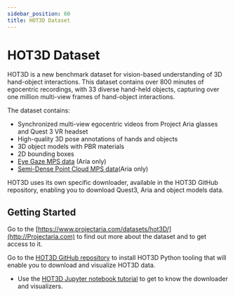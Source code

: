 ```yaml
---
sidebar_position: 60
title: HOT3D Dataset
---
```


# HOT3D Dataset

HOT3D is a new benchmark dataset for vision-based understanding of 3D hand-object interactions. This dataset contains over 800 minutes of egocentric recordings, with 33 diverse hand-held objects, capturing over one million multi-view frames of hand-object interactions.

The dataset contains:

* Synchronized multi-view egocentric videos from Project Aria glasses and Quest 3 VR headset
* High-quality 3D pose annotations of hands and objects
* 3D object models with PBR materials
* 2D bounding boxes
* [Eye Gaze MPS data](/data_formats/mps/mps_eye_gaze.mdx) (Aria only)
* [Semi-Dense Point Cloud MPS data](/data_formats/mps/slam/mps_pointcloud.mdx)(Aria only)

HOT3D uses its own specific downloader, available in the HOT3D GitHub repository, enabling you to download Quest3, Aria and object models data.

## Getting Started

Go to the [https://www.projectaria.com/datasets/hot3D/](http://Projectaria.com) to find out more about the dataset and to get access to it.

Go to the [HOT3D GitHub repository](https://github.com/facebookresearch/hot3d) to install HOT3D Python tooling that will enable you to download and visualize HOT3D data.

* Use the [HOT3D Jupyter notebook tutorial](https://github.com/facebookresearch/hot3d/blob/main/hot3d/HOT3D_Tutorial.ipynb) to get to know the downloader and visualizers.
